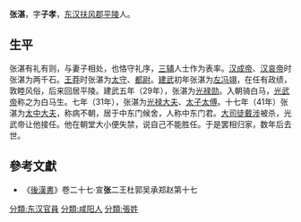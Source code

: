 {{for|晉朝學者|張湛 (晉朝)}}
{{for|北魏大臣|張湛 (北魏)}}

'''张湛'''，字'''子孝'''，[[东汉|东汉]][[扶风郡|扶风郡]][[平陵|平陵]]人。

==生平==
张湛有礼有则，与妻子相处，也恪守礼序，[[三辅|三辅]]人士作为表率。[[汉成帝|汉成帝]]、[[汉哀帝|汉哀帝]]时张湛为两千石。[[王莽|王莽]]时张湛为[[太守|太守]]、[[都尉|都尉]]。[[建武_(东汉)|建武]]初年张湛为[[左冯翊|左冯翊]]，在任有政绩，敦睦风俗，后来回居平陵。建武五年（29年），张湛为[[光禄勋|光禄勋]]。入朝骑白马，[[光武帝|光武帝]]称之为白马生。七年（31年），张湛为[[光禄大夫|光禄大夫]]、[[太子太傅|太子太傅]]。十七年（41年）张湛为[[太中大夫|太中大夫]]，称病不朝，居于中东门候舍，人称中东门君。[[大司徒|大司徒]][[戴涉|戴涉]]被杀，光武帝让他接任。他在朝堂大小便失禁，说自己不能胜任。于是罢相归家，数年后去世。

==參考文獻==
{{refbegin}}
*《[[後漢書|後漢書]]》卷二十七·宣'''张'''二王杜郭吴承郑赵第十七
{{refend}}

[[分類:东汉官員|分類:东汉官員]]
[[分類:咸阳人|分類:咸阳人]]
[[分類:張姓|分類:張姓]]